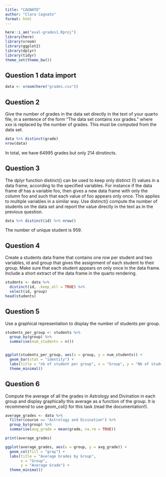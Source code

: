 ```yaml
---
title: "CAGNATO"
author: "Clara Cagnato"
format: html
---
```


```r
here::i_am("eval-grades1.Rproj")
library(here)
library(vroom)
library(ggplot2)
library(dplyr)
library(tidyr)
theme_set(theme_bw())
```

## Question 1 data import
```r
data <- vroom(here("grades.csv"))
```
## Question 2
Give the number of grades in the data set directly in the text of your quarto file, in a sentence of the form “The data set contains xxx grades.” where xxx is replaced by the number of grades. This must be computed from the data set.
```r
data %>% distinct(grade)
nrow(data)
```
In total, we have 64995 grades but only 214 dinstincts.

## Question 3
The dplyr function distinct() can be used to keep only distinct (!) values in a data frame, according to the specified variables. For instance if the data frame df has a variable foo, then gives a new data frame with only the column foo and such that each value of foo appears only once. This applies to multiple variables in a similar way.
Use distinct() compute the number of students on the data set and report the value directly in the text as in the previous question.

```r
data %>% distinct(id) %>% nrow()
```
The number of unique student is 959.

## Question 4
Create a students data frame that contains one row per student and two variables, id and group that gives the assignment of each student to their group. Make sure that each student appears on only once in the data frame. Include a short extract of the data frame in the quarto rendering.
```r
students <- data %>%
  distinct(id, .keep_all = TRUE) %>% 
  select(id, group) 
head(students)
```

## Question 5
Use a graphical representation to display the number of students per group.
```r
students_per_group <- students %>%
  group_by(group) %>%
  summarise(num_students = n())


ggplot(students_per_group, aes(x = group, y = num_students)) +
  geom_bar(stat = "identity") +
  labs(title = "nb of student per group", x = "Group", y = "Nb of students") +
  theme_minimal()
```
## Question 6
Compute the average of all the grades in Astrology and Divination in each group and display graphically this average as a function of the group. It is recommend to use geom_col() for this task (read the documentation!).
```r
average_grades <- data %>%
  filter(course == "Astrology and Divination") %>%  
  group_by(group) %>%                               
  summarise(avg_grade = mean(grade, na.rm = TRUE))  

print(average_grades)
```
```r
ggplot(average_grades, aes(x = group, y = avg_grade)) +
  geom_col(fill = "gray") + 
  labs(title = "Average Grades by Group",
       x = "Group",
       y = "Average Grade") +
  theme_minimal()
```




